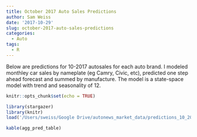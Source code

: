 ```yaml
---
title: October 2017 Auto Sales Predictions
author: Sam Weiss
date: '2017-10-29'
slug: october-2017-auto-sales-predictions
categories:
  - Auto
tags:
  - R
---
```


Below are predictions for 10-2017 autosales for each auto brand. I modeled monthley car sales by nameplate (eg Camry, Civic, etc), predicted one step ahead forecast and summed by manufacture. The model is a state-space model with trend and seasonality of 12.



```r
knitr::opts_chunk$set(echo = TRUE)
```


```r
library(stargazer)
library(knitr)
load('/Users/sweiss/Google Drive/autonews_market_data/predictions_10_2017.rdata')

kable(agg_pred_table)
```
